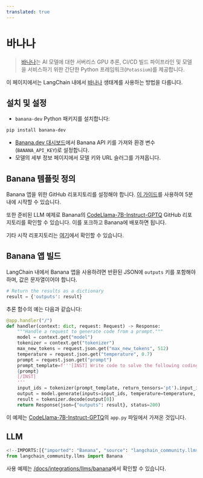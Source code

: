 ```yaml
---
translated: true
---
```


# 바나나

>[바나나](https://www.banana.dev/)는 AI 모델에 대한 서버리스 GPU 추론, CI/CD 빌드 파이프라인 및 모델을 서비스하기 위한 간단한 Python 프레임워크(`Potassium`)를 제공합니다.

이 페이지에서는 LangChain 내에서 [바나나](https://www.banana.dev) 생태계를 사용하는 방법을 다룹니다.

## 설치 및 설정

- `banana-dev` Python 패키지를 설치합니다:

```bash
pip install banana-dev
```

- [Banana.dev 대시보드](https://app.banana.dev)에서 Banana API 키를 가져와 환경 변수(`BANANA_API_KEY`)로 설정합니다.
- 모델의 세부 정보 페이지에서 모델 키와 URL 슬러그를 가져옵니다.

## Banana 템플릿 정의

Banana 앱을 위한 GitHub 리포지토리를 설정해야 합니다. [이 가이드](https://docs.banana.dev/banana-docs/)를 사용하여 5분 내에 시작할 수 있습니다.

또한 준비된 LLM 예제로 Banana의 [CodeLlama-7B-Instruct-GPTQ](https://github.com/bananaml/demo-codellama-7b-instruct-gptq) GitHub 리포지토리를 확인할 수 있습니다. 이를 포크하고 Banana에 배포하면 됩니다.

기타 시작 리포지토리는 [여기](https://github.com/orgs/bananaml/repositories?q=demo-&type=all&language=&sort=)에서 확인할 수 있습니다.

## Banana 앱 빌드

LangChain 내에서 Banana 앱을 사용하려면 반환된 JSON에 `outputs` 키를 포함해야 하며, 값은 문자열이어야 합니다.

```python
# Return the results as a dictionary
result = {'outputs': result}
```

추론 함수의 예는 다음과 같습니다:

```python
@app.handler("/")
def handler(context: dict, request: Request) -> Response:
    """Handle a request to generate code from a prompt."""
    model = context.get("model")
    tokenizer = context.get("tokenizer")
    max_new_tokens = request.json.get("max_new_tokens", 512)
    temperature = request.json.get("temperature", 0.7)
    prompt = request.json.get("prompt")
    prompt_template=f'''[INST] Write code to solve the following coding problem that obeys the constraints and passes the example test cases. Please wrap your code answer using ```:
    {prompt}
    [/INST]
    '''
    input_ids = tokenizer(prompt_template, return_tensors='pt').input_ids.cuda()
    output = model.generate(inputs=input_ids, temperature=temperature, max_new_tokens=max_new_tokens)
    result = tokenizer.decode(output[0])
    return Response(json={"outputs": result}, status=200)
```

이 예제는 [CodeLlama-7B-Instruct-GPTQ](https://github.com/bananaml/demo-codellama-7b-instruct-gptq)의 `app.py` 파일에서 가져온 것입니다.

## LLM

```python
<!--IMPORTS:[{"imported": "Banana", "source": "langchain_community.llms", "docs": "https://api.python.langchain.com/en/latest/llms/langchain_community.llms.bananadev.Banana.html", "title": "Banana"}]-->
from langchain_community.llms import Banana
```

사용 예제는 [/docs/integrations/llms/banana](/docs/integrations/llms/banana)에서 확인할 수 있습니다.
